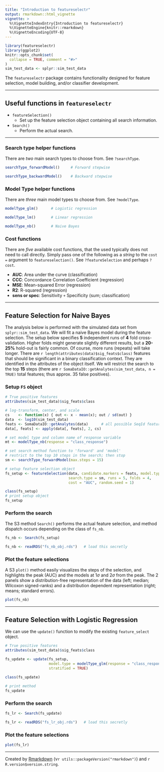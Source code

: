 ```yaml
---
title: "Introduction to featureselectr"
output: rmarkdown::html_vignette
vignette: >
  %\VignetteIndexEntry{Introduction to featureselectr}
  %\VignetteEngine{knitr::rmarkdown}
  %\VignetteEncoding{UTF-8}
---
```


```r
library(featureselectr)
library(ggplot2)
knitr::opts_chunk$set(
  collapse = TRUE, comment = "#>"
)
sim_test_data <- splyr::sim_test_data
```


The `featureselectr` package contains functionality designed for feature 
selection, model building, and/or classifier development.


--------------


## Useful functions in `featureselectr`

* `featureSelection()`
  + Set up the feature selection object containing all search information.
* `Search()`
  + Perform the actual search.


----------------------


### Search type helper functions
There are _two_ main search types to choose from. See `?searchType`.

```r
searchType_forwardModel()     # Forward stepwise

searchType_backwardModel()    # Backward stepwise
```

### Model Type helper functions

There are _three_ main model types to choose from. See `?modelType`.

```r
modelType_glm()      # Logistic regression

modelType_lm()       # Linear regression

modelType_nb()       # Naive Bayes
```

### Cost functions

There are _five_ available cost functions, that the used typically does not
need to call directly. Simply pass one of the following as a _string_ to 
the `cost =` argument to `featureselection()`.
See `?featureSelection` and perhaps `?cost`.

* **AUC**: Area under the curve (classification)
* **CCC**: Concordance Correlation Coefficient (regression)
* **MSE**: Mean-squared Error (regression)
* **R2**: R-squared (regression)
* **sens or spec**: Sensitivity `+` Specificity (sum; classification)



-----------------


## Feature Selection for Naive Bayes

The analysis below is performed with the simulated data set from
`splyr::sim_test_data`. We will fit a naive Bayes model during the
feature selection. The setup below specifies **5** independent runs 
of **4** fold cross-validation.
Higher folds might generate slightly different results, but a **20-25%**
hold-out is fairly common. Of course, more runs (repeats) will take longer.
There are `r length(attributes(data)$sig_feats$class)` features that should 
be significant in a binary classification context. They are identified in 
the attributes of the object itself. We will restrict the search to the 
top **15** steps (there are `r SomaDataIO::getAnalytes(sim_test_data, n = TRUE)`
total features; thus approx. 35 false positives).

### Setup `FS` object

```r
# True positive features
attributes(sim_test_data)$sig_feats$class

# log-transform, center, and scale
cs    <- function(x) { out <- x - mean(x); out / sd(out) }
data  <- log10(sim_test_data)
feats <- SomaDataIO::getAnalytes(data)      # all possible SeqId features
data[, feats] <- apply(data[, feats], 2, cs)

# set model type and column name of response variable
mt <- modelType_nb(response = "class_response")

# set search method function to 'forward' and 'model'
# restrict to the top 10 steps in the search; then stop
sm <- searchType_forwardModel(max.steps = 15)

# setup feature selection object
fs_setup <- featureSelection(data, candidate.markers = feats, model.type = mt,
                             search.type = sm, runs = 5, folds = 4,
                             cost = "AUC", random.seed = 1)

class(fs_setup)
# print setup object
fs_setup
```

### Perform the search

The S3 method `Search()` performs the actual feature selection,
and method dispatch occurs depending on the class of `fs_nb`.

```r
fs_nb <- Search(fs_setup)
```

```r
fs_nb <- readRDS("fs_nb_obj.rds")   # load this secretly
```

### Plot the feature selections

A S3 `plot()` method easily visualizes the steps of the selection, and highlights
the peak (AUC) and the models at 1$\sigma$ and 2$\sigma$ from the peak. The 
2 panels show a distribution-free representation of the data 
(left; median; Wilcoxon signed-ranks) and a distribution dependent
representation (right; means; standard errors).

```r
plot(fs_nb)
```


---------------


## Feature Selection with Logistic Regression

We can use the `update()` function to modify the existing `feature_select`
object.

```r
# True positive features
attributes(sim_test_data)$sig_feats$class

fs_update <- update(fs_setup,
                    model.type = modelType_glm(response = "class_response"),
                    stratified = TRUE)
                    
class(fs_update)

# print method
fs_update
```

### Perform the search

```r
fs_lr <- Search(fs_update)
```

```r
fs_lr <- readRDS("fs_lr_obj.rds")   # load this secretly
```

### Plot the feature selections

```r
plot(fs_lr)
```


---------------


Created by [Rmarkdown](https://github.com/rstudio/rmarkdown)
(v`r utils::packageVersion("rmarkdown")`) and `r R.version$version.string`.
